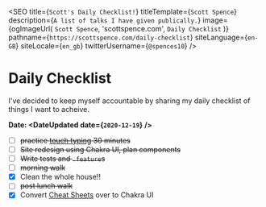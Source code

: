 
<SEO
  title={`Scott's Daily Checklist!`}
  titleTemplate={`Scott Spence`}
  description={`A list of talks I have given publically.`}
  image={ogImageUrl(
    `Scott Spence`,
    'scottspence.com',
    `Daily Checklist`
  )}
  pathname={`https://scottspence.com/daily-checklist`}
  siteLanguage={`en-GB`}
  siteLocale={`en_gb`}
  twitterUsername={`@spences10`}
/>

# Daily Checklist

I've decided to keep myself accountable by sharing my daily checklist
of things I want to acheive.

**Date: <DateUpdated date={`2020-12-19`} />**

- [ ] ~~practice [touch typing] 30 minutes~~
- [ ] ~~Site redesign using Chakra UI, plan components~~
- [ ] ~~Write tests and `.feature`s~~
- [ ] ~~morning walk~~
- [x] Clean the whole house!!
- [ ] ~~post lunch walk~~
- [x] Convert [Cheat Sheets] over to Chakra UI

<PopularPosts />

<!-- Links -->

[cheat sheets]: https://cheatsheets.xyz
[touch typing]: https://www.typingclub.com/
